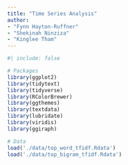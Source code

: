 ```yaml
---
title: "Time Series Analysis"
author: 
- "Fynn Hayton-Ruffner"
- "Shekinah Ninziza"
- "Kinglee Tham"
---
```


```r
#| include: false

# Packages
library(ggplot2)
library(tidytext)
library(tidyverse)
library(RColorBrewer)
library(ggthemes)
library(textdata)
library(lubridate)
library(viridis)
library(ggiraph)

# Data 
load('./data/top_word_tfidf.Rdata')
load('./data/top_bigram_tfidf.Rdata')

```